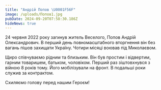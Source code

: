 ```yaml
---
title: "Андрій Попов \U0001F56F"
image: /uploads/Попов1.jpg
pubDate: 2024-09-20T07:58:30.186Z
hideNews: true
---
```


24 червня 2022 року загинув житель Веселого, Попов Андрій Олександрович. В перший день повномасштабного вторгнення він без вагань пішов захищати Україну. Чотири місяці воював під Миколаєвом. 

Щиро співчуваємо рідним та близьким. Він був простим і відвертим, гарним товаришем, батьком, чоловіком. Перший раз зіштовхнувся з війною 8 років тому. Його мобілізували на фронт. В подальші роки служив за контрактом. 

Схиляємо голову перед  нашим Героєм! 


